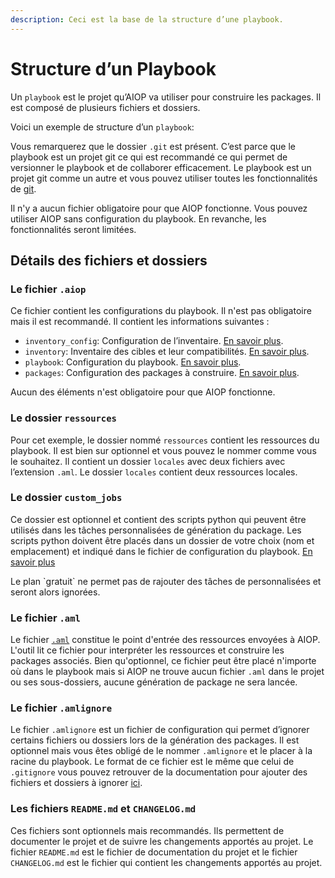 ```yaml
---
description: Ceci est la base de la structure d’une playbook.
---
```


# Structure d’un Playbook

Un `playbook` est le projet qu’AIOP va utiliser pour construire les packages. Il est composé de plusieurs fichiers et dossiers.

Voici un exemple de structure d’un `playbook`:


<FileTree>
  <FileTree.Folder name="playbook" defaultOpen>
    <FileTree.Folder name=".git">
        <FileTree.File name="..." />
    </FileTree.Folder>
    <FileTree.File name=".aiop" />
    <FileTree.Folder name="ressources" defaultOpen>
        <FileTree.Folder name="locales" defaultOpen>
            <FileTree.File name="resource_locale_1.txt" />
            <FileTree.File name="resource_locale_2.md" />
        </FileTree.Folder>
        <FileTree.File name="resources_locales.aml" />
        <FileTree.File name="resources_distantes.aml" />
    </FileTree.Folder>
    <FileTree.Folder name="custom_jobs" defaultOpen>
        <FileTree.File name="snake_case_lint.py" />
        <FileTree.File name="apply_patch.py" />
    </FileTree.Folder>
    <FileTree.File name=".amlignore" />
    <FileTree.File name="README.md" />
    <FileTree.File name="CHANGELOG.md" />
  </FileTree.Folder>
</FileTree>

Vous remarquerez que le dossier `.git` est présent. C’est parce que le playbook est un projet git ce qui est recommandé ce qui permet de versionner le playbook et de collaborer efficacement. Le playbook est un projet git comme un autre et vous pouvez utiliser toutes les fonctionnalités de [git](/docs/vocabulary#git).

<Callout type="info" emoji="ℹ️">
  Il n'y a aucun fichier obligatoire pour que AIOP fonctionne. Vous pouvez utiliser AIOP sans configuration du playbook. En revanche, les fonctionnalités seront limitées.
</Callout>

## Détails des fichiers et dossiers

### Le fichier `.aiop`

Ce fichier contient les configurations du playbook. Il n'est pas obligatoire mais il est recommandé. Il contient les informations suivantes :

- `inventory_config`: Configuration de l’inventaire. [En savoir plus](/docs/configurations/playbook#inventaire).
- `inventory`: Inventaire des cibles et leur compatibilités. [En savoir plus](/docs/configurations/playbook#inventaire).
- `playbook`: Configuration du playbook. [En savoir plus](/docs/configurations/playbook#base).
- `packages`: Configuration des packages à construire. [En savoir plus](/docs/configurations/packages).

Aucun des éléments n'est obligatoire pour que AIOP fonctionne.

### Le dossier `ressources`

Pour cet exemple, le dossier nommé `ressources` contient les ressources du playbook. Il est bien sur optionnel et vous pouvez le nommer comme vous le souhaitez. Il contient un dossier `locales` avec deux fichiers avec l’extension `.aml`. Le dossier `locales` contient deux ressources locales.

### Le dossier `custom_jobs`

Ce dossier est optionnel et contient des scripts python qui peuvent être utilisés dans les tâches personnalisées de génération du package. Les scripts python doivent être placés dans un dossier de votre choix (nom et emplacement) et indiqué dans le fichier de configuration du playbook. [En savoir plus](/docs/configurations/playbook)

<Callout type="warning" emoji="⚠️">
  Le plan `gratuit` ne permet pas de rajouter des tâches de personnalisées et seront alors ignorées.
</Callout>

### Le fichier `.aml`

Le fichier [`.aml`](/docs/vocabulary#aml) constitue le point d'entrée des ressources envoyées à AIOP. L'outil lit ce fichier pour interpréter les ressources et construire les packages associés. Bien qu'optionnel, ce fichier peut être placé n'importe où dans le playbook mais si AIOP ne trouve aucun fichier `.aml` dans le projet ou ses sous-dossiers, aucune génération de package ne sera lancée.

### Le fichier `.amlignore`

Le fichier `.amlignore` est un fichier de configuration qui permet d’ignorer certains fichiers ou dossiers lors de la génération des packages. Il est optionnel mais vous êtes obligé de le nommer `.amlignore` et le placer à la racine du playbook. Le format de ce fichier est le même que celui de `.gitignore` vous pouvez retrouver de la documentation pour ajouter des fichiers et dossiers à ignorer [ici](https://git-scm.com/docs/gitignore).

### Les fichiers `README.md` et `CHANGELOG.md`

Ces fichiers sont optionnels mais recommandés. Ils permettent de documenter le projet et de suivre les changements apportés au projet. Le fichier `README.md` est le fichier de documentation du projet et le fichier `CHANGELOG.md` est le fichier qui contient les changements apportés au projet.
